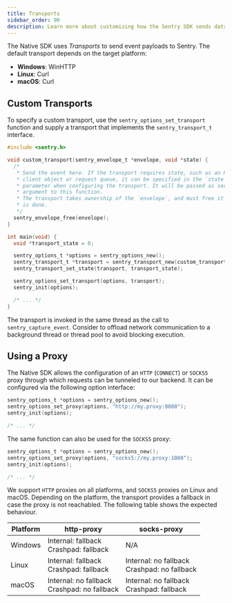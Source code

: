 ```yaml
---
title: Transports
sidebar_order: 90
description: Learn more about customizing how the Sentry SDK sends data to Sentry.
---
```


The Native SDK uses _Transports_ to send event payloads to Sentry. The default
transport depends on the target platform:

- **Windows**: WinHTTP
- **Linux**: Curl
- **macOS**: Curl

## Custom Transports

To specify a custom transport, use the `sentry_options_set_transport` function
and supply a transport that implements the `sentry_transport_t` interface.

```c
#include <sentry.h>

void custom_transport(sentry_envelope_t *envelope, void *state) {
  /*
   * Send the event here. If the transport requires state, such as an HTTP
   * client object or request queue, it can be specified in the `state`
   * parameter when configuring the transport. It will be passed as second
   * argument to this function.
   * The transport takes ownership of the `envelope`, and must free it once it
   * is done.
   */
  sentry_envelope_free(envelope);
}

int main(void) {
  void *transport_state = 0;

  sentry_options_t *options = sentry_options_new();
  sentry_transport_t *transport = sentry_transport_new(custom_transport);
  sentry_transport_set_state(transport, transport_state);

  sentry_options_set_transport(options, transport);
  sentry_init(options);

  /* ... */
}
```

The transport is invoked in the same thread as the call to
`sentry_capture_event`. Consider to offload network communication to a
background thread or thread pool to avoid blocking execution.

## Using a Proxy

The Native SDK allows the configuration of an `HTTP` (`CONNECT`) or `SOCKS5` proxy through which requests can be tunneled to our backend. It can be configured via the following option interface:

```c
sentry_options_t *options = sentry_options_new();
sentry_options_set_proxy(options, "http://my.proxy:8080");
sentry_init(options);

/* ... */
```
The same function can also be used for the `SOCKS5` proxy:
```c
sentry_options_t *options = sentry_options_new();
sentry_options_set_proxy(options, "socks5://my.proxy:1080");
sentry_init(options);

/* ... */
```


We support `HTTP` proxies on all platforms, and `SOCKS5` proxies on Linux and macOS. Depending on the platform, the transport provides a fallback in case the proxy is not reachabled. The following table shows the expected behaviour.

| Platform | http-proxy                                          | socks-proxy                                          |
|----------|-----------------------------------------------------|------------------------------------------------------|
| Windows  | Internal: fallback <br /> Crashpad: fallback        | N/A                                                  |
| Linux    | Internal: fallback <br />  Crashpad: fallback       | Internal: no fallback <br />  Crashpad: no fallback  |
| macOS    | Internal: no fallback <br />  Crashpad: no fallback | Internal: no fallback <br />  Crashpad: fallback     |
